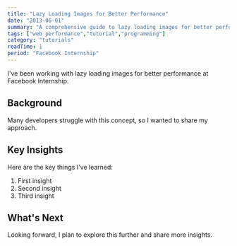 ```yaml
---
title: "Lazy Loading Images for Better Performance"
date: "2013-06-01"
summary: "A comprehensive guide to lazy loading images for better performance. Learn the fundamentals and best practices."
tags: ["web performance","tutorial","programming"]
category: "tutorials"
readTime: 1
period: "Facebook Internship"
---
```


I've been working with lazy loading images for better performance at Facebook Internship.

## Background

Many developers struggle with this concept, so I wanted to share my approach.

## Key Insights

Here are the key things I've learned:

1. First insight
2. Second insight
3. Third insight

## What's Next

Looking forward, I plan to explore this further and share more insights.


